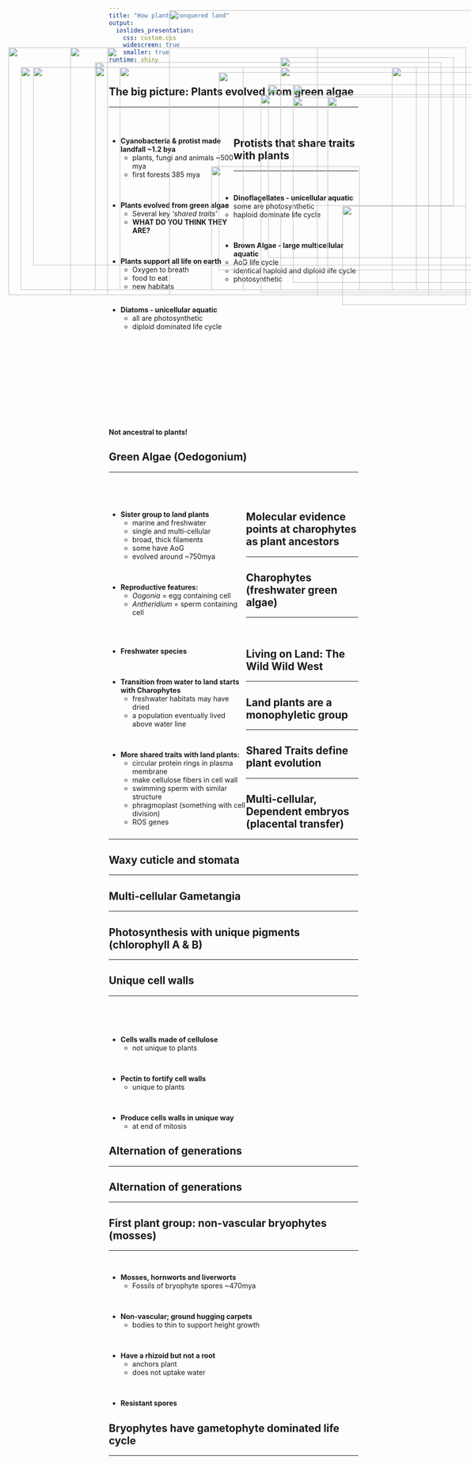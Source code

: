 ```yaml
---
title: "How plants conquered land"
output: 
  ioslides_presentation:
    css: custom.css
    widescreen: true
    smaller: true
runtime: shiny
---
```


## The big picture: Plants evolved from green algae
<hr>
<br/>

<div style="float: left; width: 50%;">

* **Cyanobacteria & protist made landfall ~1.2 bya**
    + plants, fungi and animals ~500 mya
    + first forests 385 mya

<br/>

* **Plants evolved from green algae**
    + Several key *'shared traits'*
    + **WHAT DO YOU THINK THEY ARE?**

<br/>

* **Plants support all life on earth**
    + Oxygen to breath
    + food to eat
    + new habitats
    
</div>

<IMG STYLE="position:absolute; TOP:225px; LEFT:550px; WIDTH:500px; HEIGHT:350px" SRC="images/basicplants.png">

## Protists that share traits with plants
<hr>
<br/>

* **Dinoflagellates - unicellular aquatic**
    + some are photosynthetic
    + haploid dominate life cycle

<br/>

* **Brown Algae - large multicellular aquatic**
    + AoG life cycle
    + identical haploid and diploid life cycle
    + photosynthetic

<br/>

* **Diatoms - unicellular aquatic**
    + all are photosynthetic
    + diploid dominated life cycle
    
</div>

<IMG STYLE="position:absolute; TOP:190px; LEFT:575px; WIDTH:400px; HEIGHT:450px" SRC="images/protists.png">

##
<br/>
<br/>
<br/>
<br/>
<br/>
<br/>
<br/>
<br/>
<br/>

**Not ancestral to plants!**

<IMG STYLE="position:absolute; TOP:75px; LEFT:350px; WIDTH:700px; HEIGHT:575px" SRC="images/notplants.png">

## Green Algae (Oedogonium)
<hr>
<br/>
<br/>

<div style="float: left; width: 55%;">

* **Sister group to land plants**
    + marine and freshwater
    + single and multi-cellular
    + broad, thick filaments
    + some have AoG
    + evolved around ~750mya
    
<br/>

* **Reproductive features:**
    + *Oogonia* = egg containing cell
    + *Antheridium* = sperm containing cell
    
</div>

<IMG STYLE="position:absolute; TOP:170px; LEFT:575px; WIDTH:350px; HEIGHT:300px" SRC="images/sister.jpg">

<IMG STYLE="position:absolute; TOP:470px; LEFT:700px; WIDTH:250px; HEIGHT:200px" SRC="images/greenalgae.jpg">

## Molecular evidence points at charophytes as plant ancestors
<hr>

<IMG STYLE="position:absolute; TOP:190px; LEFT:50px; WIDTH:450px; HEIGHT:450px" SRC="images/stonewort.jpg">

<IMG STYLE="position:absolute; TOP:225px; LEFT:600px; WIDTH:400px; HEIGHT:400px" SRC="images/chara2.jpg">

## Charophytes (freshwater green algae)
<hr>
<br/>

<div style="float: left; width: 55%;">

* **Freshwater species**

<br/>

* **Transition from water to land starts with Charophytes**
    + freshwater habitats may have dried
    + a population eventually lived above water line

<br/>

* **More shared traits with land plants:**
    + circular protein rings in plasma membrane
    + make cellulose fibers in cell wall
    + swimming sperm with similar structure
    + phragmoplast (something with cell division)
    + ROS genes
    
</div>

<IMG STYLE="position:absolute; TOP:250px; LEFT:600px; WIDTH:450px; HEIGHT:350px" SRC="images/chara.jpg">

## Living on Land: The Wild Wild West
<hr>

<IMG STYLE="position:absolute; TOP:150px; LEFT:150px; WIDTH:800px; HEIGHT:500px" SRC="images/transition.jpg">

## Land plants are a monophyletic group
<hr>

<IMG STYLE="position:absolute; TOP:180px; LEFT:200px; WIDTH:700px; HEIGHT:460px" SRC="images/phlyo.jpg">

## Shared Traits define plant evolution
<hr>

<IMG STYLE="position:absolute; TOP:190px; LEFT:50px; WIDTH:450px; HEIGHT:450px" SRC="images/basicplantphylo.jpg">

<IMG STYLE="position:absolute; TOP:245px; LEFT:535px; WIDTH:500px; HEIGHT:400px" SRC="images/allplants.jpg">

## Multi-cellular, Dependent embryos (placental transfer)
<hr>

<IMG STYLE="position:absolute; TOP:190px; LEFT:200px; WIDTH:700px; HEIGHT:450px" SRC="images/embryo.jpg">

## Waxy cuticle and stomata
<hr>

<IMG STYLE="position:absolute; TOP:150px; LEFT:25px; WIDTH:625px; HEIGHT:500px" SRC="images/waxystomata.png">

<IMG STYLE="position:absolute; TOP:250px; LEFT:670px; WIDTH:400px; HEIGHT:350px" SRC="images/cuticle.jpg">

## Multi-cellular Gametangia
<hr>

<IMG STYLE="position:absolute; TOP:190px; LEFT:250px; WIDTH:600px; HEIGHT:450px" SRC="images/game.jpg">


## Photosynthesis with unique pigments (chlorophyll A & B)
<hr>

<IMG STYLE="position:absolute; TOP:190px; LEFT:200px; WIDTH:700px; HEIGHT:450px" SRC="images/pigments.png">

## Unique cell walls
<hr>
<br/>
<br/>
<br/>

* **Cells walls made of cellulose** 
    + not unique to plants
    
<br/>

* **Pectin to fortify cell walls **
    + unique to plants

<br/>

* **Produce cells walls in unique way**
    + at end of mitosis

<IMG STYLE="position:absolute; TOP:200px; LEFT:450px; WIDTH:600px; HEIGHT:400px" SRC="images/cellwall.jpg">

## Alternation of generations
<hr>

## Alternation of generations
<hr>

<IMG STYLE="position:absolute; TOP:150px; LEFT:225px; WIDTH:650px; HEIGHT:500px" SRC="images/mossex.jpg">

## First plant group: non-vascular bryophytes (mosses)
<hr>
<br/>

* **Mosses, hornworts and liverworts**
    + Fossils of bryophyte spores ~470mya
    
<br/>

* **Non-vascular; ground hugging carpets**
    + bodies to thin to support height growth

<br/>

* **Have a rhizoid but not a root**
    + anchors plant
    + does not uptake water

<br/>

* **Resistant spores**

<IMG STYLE="position:absolute; TOP:190px; LEFT:800px; WIDTH:200px; HEIGHT:450px" SRC="images/bryo.png">

<IMG STYLE="position:absolute; TOP:390px; LEFT:435px; WIDTH:300px; HEIGHT:250px" SRC="images/moss.jpg">

## Bryophytes have gametophyte dominated life cycle
<hr>

<IMG STYLE="position:absolute; TOP:190px; LEFT:75px; WIDTH:950px; HEIGHT:400px" SRC="images/moss_life.png">

